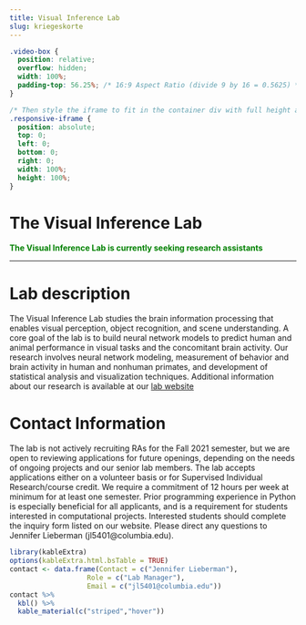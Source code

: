 ```yaml
---
title: Visual Inference Lab
slug: kriegeskorte
---
```


```css
.video-box {
  position: relative;
  overflow: hidden;
  width: 100%;
  padding-top: 56.25%; /* 16:9 Aspect Ratio (divide 9 by 16 = 0.5625) */
}

/* Then style the iframe to fit in the container div with full height and width */
.responsive-iframe {
  position: absolute;
  top: 0;
  left: 0;
  bottom: 0;
  right: 0;
  width: 100%;
  height: 100%;
}
```

# The Visual Inference Lab

<span style="color:green">
**The Visual Inference Lab is currently seeking research assistants**
</span>


***

# Lab description

The Visual Inference Lab studies the brain information processing that enables visual perception, object recognition, and scene understanding. A core goal of the lab is to build neural network models to predict human and animal performance in visual tasks and the concomitant brain activity. Our research involves neural network modeling, measurement of behavior and brain activity in human and nonhuman primates, and development of statistical analysis and visualization techniques. Additional information about our research is available at our [lab website](https://kriegeskortelab.zuckermaninstitute.columbia.edu/)

# Contact Information

The lab is not actively recruiting RAs for the Fall 2021 semester, but we are open to reviewing applications for future openings, depending on the needs of ongoing projects and our senior lab members. The lab accepts applications either on a volunteer basis or for Supervised Individual Research/course credit. We require a commitment of 12 hours per week at minimum for at least one semester. Prior programming experience in Python is especially beneficial for all applicants, and is a requirement for students interested in computational projects. Interested students should complete the inquiry form listed on our website. Please direct any questions to Jennifer Lieberman (jl5401@columbia.edu).

```r
library(kableExtra)
options(kableExtra.html.bsTable = TRUE)
contact <- data.frame(Contact = c("Jennifer Lieberman"),
                   Role = c("Lab Manager"),
                   Email = c("jl5401@columbia.edu"))
contact %>%
  kbl() %>%
  kable_material(c("striped","hover"))
                   
                   
```

